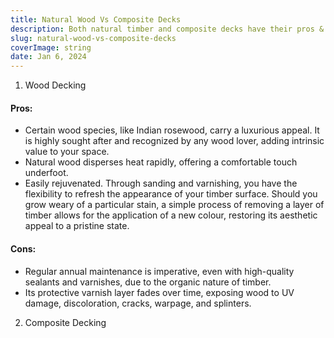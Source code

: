 ```yaml
---
title: Natural Wood Vs Composite Decks
description: Both natural timber and composite decks have their pros & cons. Depending on your needs, choosing one over the other might be greatly beneficial to you.
slug: natural-wood-vs-composite-decks
coverImage: string
date: Jan 6, 2024
---
```


1. Wood Decking

#### Pros:

- Certain wood species, like Indian rosewood, carry a luxurious appeal. It is highly sought after and recognized by any wood lover, adding intrinsic value to your space.
- Natural wood disperses heat rapidly, offering a comfortable touch underfoot.
- Easily rejuvenated. Through sanding and varnishing, you have the flexibility to refresh the appearance of your timber surface. Should you grow weary of a particular stain, a simple process of removing a layer of timber allows for the application of a new colour, restoring its aesthetic appeal to a pristine state.

#### Cons:

- Regular annual maintenance is imperative, even with high-quality sealants and varnishes, due to the organic nature of timber.
- Its protective varnish layer fades over time, exposing wood to UV damage, discoloration, cracks, warpage, and splinters.

2. Composite Decking
